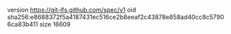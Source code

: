 version https://git-lfs.github.com/spec/v1
oid sha256:e8688372f5a4187431ec516ce2b8eeaf2c43878e858ad40cc8c57906ca83b411
size 16609
